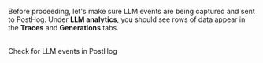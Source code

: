 <Step checkpoint title="Verify traces and generations" subtitle="Confirm LLM events are being sent to PostHog">

Before proceeding, let's make sure LLM events are being captured and sent to PostHog. Under **LLM analytics**, you should see rows of data appear in the **Traces** and **Generations** tabs.

<br/>
<ProductScreenshot
    imageLight="https://res.cloudinary.com/dmukukwp6/image/upload/SCR_20250807_syne_ecd0801880.png"
    imageDark="https://res.cloudinary.com/dmukukwp6/image/upload/SCR_20250807_syjm_5baab36590.png"
    alt="LLM generations in PostHog"
    classes="rounded"
    className="mt-10"
    padding={false}
/>

<CallToAction className="my-2" size="sm" type="secondary" to="https://app.posthog.com/llm-analytics/generations" external={true}>
  Check for LLM events in PostHog
</CallToAction>

</Step>